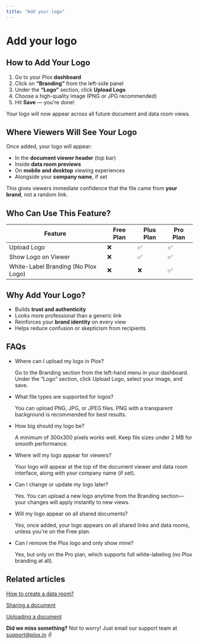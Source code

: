 ```yaml
---
title: "Add your logo"
---
```


# Add your logo

## How to Add Your Logo

1. Go to your Plox **dashboard**
2. Click on **“Branding”** from the left-side panel
3. Under the **“Logo”** section, click **Upload Logo**
4. Choose a high-quality image (PNG or JPG recommended)
5. Hit **Save** — you're done!

Your logo will now appear across all future document and data room views.

## Where Viewers Will See Your Logo

Once added, your logo will appear:

- In the **document viewer header** (top bar)
- Inside **data room previews**
- On **mobile and desktop** viewing experiences
- Alongside your **company name**, if set

This gives viewers immediate confidence that the file came from **your brand**, not a random link.

## Who Can Use This Feature?

| Feature                             | Free Plan | Plus Plan | Pro Plan |
| ----------------------------------- | --------- | --------- | -------- |
| Upload Logo                         | ❌         | ✅         | ✅        |
| Show Logo on Viewer                 | ❌         | ✅         | ✅        |
| White-Label Branding (No Plox Logo) | ❌         | ❌         | ✅        |

## Why Add Your Logo?

- Builds **trust and authenticity**
- Looks more professional than a generic link
- Reinforces your **brand identity** on every view
- Helps reduce confusion or skepticism from recipients

## FAQs

- Where can I upload my logo in Plox?

  Go to the Branding section from the left-hand menu in your dashboard. Under the “Logo” section, click Upload Logo, select your image, and save.
- What file types are supported for logos?

  You can upload PNG, JPG, or JPEG files. PNG with a transparent background is recommended for best results.
- How big should my logo be?

  A minimum of 300x300 pixels works well. Keep file sizes under 2 MB for smooth performance.
- Where will my logo appear for viewers?

  Your logo will appear at the top of the document viewer and data room interface, along with your company name (if set).
- Can I change or update my logo later?

  Yes. You can upload a new logo anytime from the Branding section—your changes will apply instantly to new views.
- Will my logo appear on all shared documents?

  Yes, once added, your logo appears on all shared links and data rooms, unless you're on the Free plan.
- Can I remove the Plox logo and only show mine?

  Yes, but only on the Pro plan, which supports full white-labeling (no Plox branding at all).

## Related articles

[How to create a data room?](https://help.plox.in/data-rooms/how-to-create-a-data-room)

[Sharing a document](https://help.plox.in/using-documents/sharing-a-document)

[Uploading a document](https://using-documents/uploading-a-document)

**Did we miss something?** Not to worry! Just email our support team at [support@plox.in](mailto:support@plox.in) ✌️